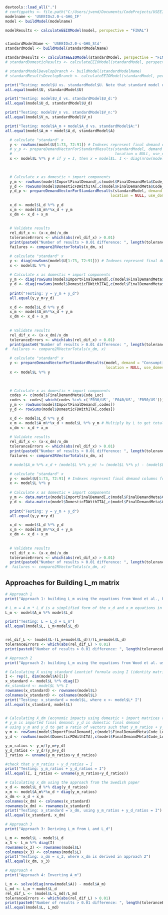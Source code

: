
```r

devtools::load_all(".")
# configpaths <- file.path("C:/Users/jvend/Documents/CodeProjects/USEEIOStateMethod/model_specs", c("StateEEIOv1.0-s-20.yml"))
modelname <- 'USEEIOv2.0-s-GHG_IF'
model <- buildModel(modelname)

modelResults <- calculateEEIOModel(model, perspective = "FINAL")


standardModelName <- 'USEEIOv2.0-s-GHG_Std'
standardModel <- buildModel(standardModelName)

standardResults <- calculateEEIOModel(standardModel, perspective = "FINAL")
# standardDomesticResults <- calculateEEIOModel(standardModel, perspective = "FINAL",use_domestic_requirements = TRUE)

# standardModelDevelopBranch <- buildModel(standardModelName)
# standardResultsDevelopBranch <- calculateEEIOModel(standardModel, perspective = "FINAL")

print("Testing: model$U vs. standardModel$U. Note that standard model does not have import factors and is built in the 'standard' approach.")
all.equal(model$U, standardModel$U)

print("Testing: model$U_d vs. standardModel$U_d:")
all.equal(model$U_d, standardModel$U_d)

print("Testing: model$V_n vs. standardModel$V_n:")
all.equal(model$V_n, standardModel$V_n)

print("Testing: model$A_m + model$A_d vs. standardModel$A:")
all.equal(model$A_m + model$A_d, standardModel$A)


```


```r

  # calculate "standard" x
  y <- rowSums(model$U[1:73, 72:91]) # Indexes represent final demand columns for all commodities in model$U
  # y_p <- prepareDemandVectorForStandardResults(standardModel, demand = "Production", 
  #                                              location = NULL, use_domestic_requirements = FALSE) # all.equal(y_p, as.matrix(y)) == TRUE
  x <- model$L %*% y # if y = I, then x = model$L. I <- diag(nrow(model$A))

  
  
  # Calculate x as domestic + import components
  y_m <- rowSums(model$ImportFinalDemand[,c(model$FinalDemandMeta$Code_Loc)])
  y_d <- rowSums(model$DomesticFDWithITA[,c(model$FinalDemandMeta$Code_Loc)])
  y_d_p <- prepareDemandVectorForStandardResults(standardModel, demand = "Production",
                                               location = NULL, use_domestic_requirements = TRUE) # all.equal(y_d_p, as.matrix(y_d)) == TRUE
  
  x_d <- model$L_d %*% y_d
  x_m <- model$A_m%*%x_d + y_m
  x_dm <- x_d + x_m
  
  
  # Validate results
  rel_dif_x <- (x-x_dm)/x_dm
  toleranceErrors <- which(abs(rel_dif_x) > 0.01)
  print(paste0("Number of results > 0.01 difference: ", length(toleranceErrors)))
  failures <- compare2RVectorTotals(x_dm, x)


```


```r
  
  # calculate "standard" x
  y <- diag(rowSums(model$U[1:73, 72:91])) # Indexes represent final demand columns for all commodities in model$U
  x <- model$L %*% y 
  
  # Calculate x as domestic + import components
  y_m <- diag(rowSums(model$ImportFinalDemand[,c(model$FinalDemandMeta$Code_Loc)]))
  y_d <- diag(rowSums(model$DomesticFDWithITA[,c(model$FinalDemandMeta$Code_Loc)]))
  
  print("Testing: y = y_m + y_d")
  all.equal(y,y_m+y_d)

  x_d <- model$L_d %*% y_d
  x_m <- model$A_m%*%x_d + y_m
  x_dm <- x_d + x_m
  
  
  # Validate results
  rel_dif_x <- (x-x_dm)/x_dm
  toleranceErrors <- which(abs(rel_dif_x) > 0.01)
  print(paste0("Number of results > 0.01 difference: ", length(toleranceErrors)))
#  failures <- compare2RVectorTotals(x_dm, x)


```

```r

  # calculate "standard" x
  y <- prepareDemandVectorForStandardResults(model, demand = "Consumption", 
                                             location = NULL, use_domestic_requirements = FALSE)
  x <- model$L %*% y

  
  
  # Calculate x as domestic + import components
  codes <- c(model$FinalDemandMeta$Code_Loc)
  codes <- codes[-which(codes %in% c('F030/US', 'F040/US', 'F050/US'))]
  y_m <- rowSums(model$ImportFinalDemand[,codes])
  y_d <- rowSums(model$DomesticFDWithITA[,codes])

  x_d <- model$L_d %*% y_d
  x_m <- model$A_m%*%x_d + model$L %*% y_m # Multiply by L to get total activity from imports (assuming imports = domestic)
  x_dm <- x_d + x_m
  
  # Validate results
  rel_dif_x <- (x-x_dm)/x_dm
  toleranceErrors <- which(abs(rel_dif_x) > 0.01)
  print(paste0("Number of results > 0.01 difference: ", length(toleranceErrors)))
  failures <- compare2RVectorTotals(x_dm, x)

  # model$A_m %*% x_d + (model$L %*% y_m) != (model$L %*% y) - (model$L_d %*% y_d) # What does the difference represent?

```

```r
  
  # calculate "standard" x
  y <- model$U[1:73, 72:91] # Indexes represent final demand columns for all commodities in model$U
  x <- model$L %*% y 
  
  # Calculate x as domestic + import components
  y_m <- data.matrix(model$ImportFinalDemand[,c(model$FinalDemandMeta$Code_Loc)])
  y_d <- data.matrix(model$DomesticFDWithITA[,c(model$FinalDemandMeta$Code_Loc)])
  
  print("Testing: y = y_m + y_d")
  all.equal(y,y_m+y_d)

  x_d <- model$L_d %*% y_d
  x_m <- model$A_m%*%x_d + y_m
  x_dm <- x_d + x_m
  
  
  # Validate results
  rel_dif_x <- (x-x_dm)/x_dm
  toleranceErrors <- which(abs(rel_dif_x) > 0.01)
  print(paste0("Number of results > 0.01 difference: ", length(toleranceErrors)))
#  failures <- compare2RVectorTotals(x_dm, x)


```

## Approaches for Building L_m matrix


```r
# Approach 1
print("Approach 1: building L_m using the equations from Wood et al., but ommitting the use of y vectors")

# L_m = A_m * L_d is a simplified form of the x_d and x_m equations in Validate 1 chunk, but omitting the y vectors
L_m <- model$A_m %*% model$L_d 

print("Testing: L = L_d + L_m")
all.equal(model$L, L_m+model$L_d)


rel_dif_L <- (model$L-(L_m+model$L_d))/(L_m+model$L_d)
toleranceErrors <- which(abs(rel_dif_L) > 0.01)
print(paste0("Number of results > 0.01 difference: ", length(toleranceErrors)))

```

```r
# Approach 2
print("Approach 2: building L_m using the equations from Wood et al. using I as y vector")

# Calculating X using standard Leontief formula using I (identity matrix) as y to test for equality between X and L
I <- rep(1, dim(model$A)[1])
x_standard <- model$L %*% diag(I)
#x_standard <- model$L %*% I
rownames(x_standard) <- rownames(model$L)
colnames(x_standard) <- colnames(model$L)
print("Testing: x_standard = model$L, where x <- model$L* I")
all.equal(x_standard, model$L)


# Calculating X_dm (economic impacts using domestic + import matrices rather than standard L)
# y_m is imported final demand; y_d is domestic final demand
# using y_m and y_d to get a ratio of vectors such that y_m_ratios + y_d_ratios = I
y_m <- rowSums(model$ImportFinalDemand[,c(model$FinalDemandMeta$Code_Loc)])
y_d <- rowSums(model$DomesticFDWithITA[,c(model$FinalDemandMeta$Code_Loc)])

y_m_ratios <- y_m/(y_m+y_d)
y_d_ratios <- y_d/(y_m+y_d)
I_ratios <- unname(y_m_ratios+y_d_ratios)

#check that y_m_ratios + y_d_ratios = I
print("Testing: y_m_ratios + y_d_ratios = I")
all.equal(I, I_ratios <- unname(y_m_ratios+y_d_ratios))

# Calculating x_dm using the approach from the Swedish paper
x_d <- model$L_d %*% diag(y_d_ratios)
x_m <- model$A_m%*%x_d + diag(y_m_ratios)
x_dm <- x_d + x_m
colnames(x_dm) <- colnames(x_standard)
rownames(x_dm) <- rownames(x_standard)
print("Testing: x_standard = x_dm, using y_m_ratios + y_d_ratios = I")
all.equal(x_standard, x_dm)


```


```r
# Approach 3
print("Approach 3: Deriving L_m from L and L_d")

L_m <- model$L - model$L_d
x_3 <- L_m %*% diag(I)
rownames(x_3) <- rownames(model$L)
colnames(x_3) <- colnames(model$L)
print("Testing: x_dm = x_3, where x_dm is derived in approach 2")
all.equal(x_dm, x_3)


```



```r
# Approach 4
print("Approach 4: Inverting A_m")

L_m <- solve(diag(nrow(model$A)) - model$A_m)
L_md <- L_m + model$L_d
rel_dif_L <- (model$L-L_md)/L_md
toleranceErrors <- which(abs(rel_dif_L) > 0.01)
print(paste0("Number of results > 0.01 difference: ", length(toleranceErrors)))
all.equal(model$L, L_md)

```